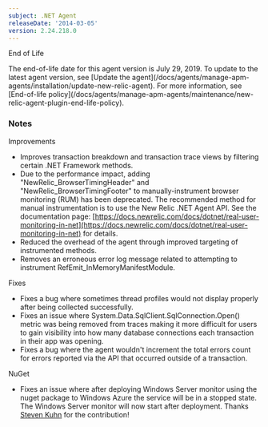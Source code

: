 ```yaml
---
subject: .NET Agent
releaseDate: '2014-03-05'
version: 2.24.218.0
---
```


End of Life

<Callout variant="important">
  The end-of-life date for this agent version is July 29, 2019. To update to the latest agent version, see [Update the agent](/docs/agents/manage-apm-agents/installation/update-new-relic-agent). For more information, see [End-of-life policy](/docs/agents/manage-apm-agents/maintenance/new-relic-agent-plugin-end-life-policy).
</Callout>

### Notes

Improvements

* Improves transaction breakdown and transaction trace views by filtering certain .NET Framework methods.
* Due to the performance impact, adding "NewRelic_BrowserTimingHeader" and "NewRelic_BrowserTimingFooter" to manually-instrument browser monitoring (RUM) has been deprecated. The recommended method for manual instrumentation is to use the New Relic .NET Agent API. See the documentation page: [https://docs.newrelic.com/docs/dotnet/real-user-monitoring-in-net](https://docs.newrelic.com/docs/dotnet/real-user-monitoring-in-net) for details.
* Reduced the overhead of the agent through improved targeting of instrumented methods.
* Removes an erroneous error log message related to attempting to instrument RefEmit_InMemoryManifestModule.

Fixes

* Fixes a bug where sometimes thread profiles would not display properly after being collected successfully.
* Fixes an issue where System.Data.SqlClient.SqlConnection.Open() metric was being removed from traces making it more difficult for users to gain visibility into how many database connections each transaction in their app was opening.
* Fixes a bug where the agent wouldn't increment the total errors count for errors reported via the API that occurred outside of a transaction.

NuGet

* Fixes an issue where after deploying Windows Server monitor using the nuget package to Windows Azure the service will be in a stopped state. The Windows Server monitor will now start after deployment. Thanks [Steven Kuhn](https://github.com/chartek) for the contribution!
